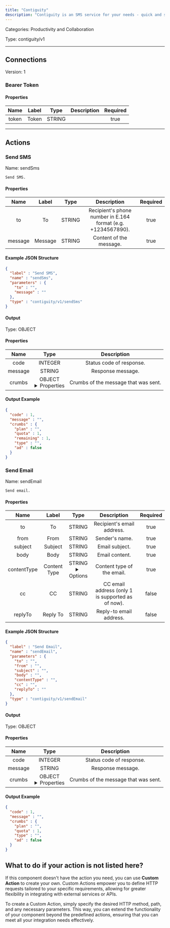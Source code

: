 ```yaml
---
title: "Contiguity"
description: "Contiguity is an SMS service for your needs - quick and simple."
---
```



Categories: Productivity and Collaboration


Type: contiguity/v1

<hr />




## Connections

Version: 1


### Bearer Token

#### Properties

|      Name       |      Label     |     Type     |     Description     | Required |
|:---------------:|:--------------:|:------------:|:-------------------:|:--------:|
| token | Token | STRING |  | true |





<hr />


## Actions


### Send SMS
Name: sendSms

`Send SMS.`

#### Properties

|      Name       |      Label     |     Type     |     Description     | Required |
|:---------------:|:--------------:|:------------:|:-------------------:|:--------:|
| to | To | STRING | Recipient's phone number in E.164 format (e.g. +1234567890). | true |
| message | Message | STRING | Content of the message. | true |

#### Example JSON Structure
```json
{
  "label" : "Send SMS",
  "name" : "sendSms",
  "parameters" : {
    "to" : "",
    "message" : ""
  },
  "type" : "contiguity/v1/sendSms"
}
```

#### Output



Type: OBJECT


#### Properties

|     Name     |     Type     |     Description     |
|:------------:|:------------:|:-------------------:|
| code | INTEGER | Status code of response. |
| message | STRING | Response message. |
| crumbs | OBJECT <details> <summary> Properties </summary> &#123;STRING\(plan), INTEGER\(quota), INTEGER\(remaining), STRING\(type), BOOLEAN\(ad)&#125; </details> | Crumbs of the message that was sent. |




#### Output Example
```json
{
  "code" : 1,
  "message" : "",
  "crumbs" : {
    "plan" : "",
    "quota" : 1,
    "remaining" : 1,
    "type" : "",
    "ad" : false
  }
}
```


### Send Email
Name: sendEmail

`Send email.`

#### Properties

|      Name       |      Label     |     Type     |     Description     | Required |
|:---------------:|:--------------:|:------------:|:-------------------:|:--------:|
| to | To | STRING | Recipient's email address. | true |
| from | From | STRING | Sender's name. | true |
| subject | Subject | STRING | Email subject. | true |
| body | Body | STRING | Email content. | true |
| contentType | Content Type | STRING <details> <summary> Options </summary> <span>html</span>, <span>text</span> </details> | Content type of the email. | true |
| cc | CC | STRING | CC email address (only 1 is supported as of now). | false |
| replyTo | Reply To | STRING | Reply-to email address. | false |

#### Example JSON Structure
```json
{
  "label" : "Send Email",
  "name" : "sendEmail",
  "parameters" : {
    "to" : "",
    "from" : "",
    "subject" : "",
    "body" : "",
    "contentType" : "",
    "cc" : "",
    "replyTo" : ""
  },
  "type" : "contiguity/v1/sendEmail"
}
```

#### Output



Type: OBJECT


#### Properties

|     Name     |     Type     |     Description     |
|:------------:|:------------:|:-------------------:|
| code | INTEGER | Status code of response. |
| message | STRING | Response message. |
| crumbs | OBJECT <details> <summary> Properties </summary> &#123;STRING\(plan), INTEGER\(quota), STRING\(type), BOOLEAN\(ad)&#125; </details> | Crumbs of the message that was sent. |




#### Output Example
```json
{
  "code" : 1,
  "message" : "",
  "crumbs" : {
    "plan" : "",
    "quota" : 1,
    "type" : "",
    "ad" : false
  }
}
```




## What to do if your action is not listed here?

If this component doesn't have the action you need, you can use **Custom Action** to create your own. Custom Actions empower you to define HTTP requests tailored to your specific requirements, allowing for greater flexibility in integrating with external services or APIs.

To create a Custom Action, simply specify the desired HTTP method, path, and any necessary parameters. This way, you can extend the functionality of your component beyond the predefined actions, ensuring that you can meet all your integration needs effectively.

